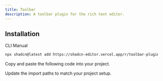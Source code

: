 ```yaml
---
title: Toolbar
description: A toolbar plugin for the rich text editor.
---
```


<ComponentPreview
  name="toolbar-demo"
  className="[&_.preview>[data-orientation=vertical]]:sm:max-w-[70%]"
  description="A toolbar plugin for the rich text editor."
/>

## Installation

<Tabs defaultValue="cli">

<TabsList>
  <TabsTrigger value="cli">CLI</TabsTrigger>
  <TabsTrigger value="manual">Manual</TabsTrigger>
</TabsList>

<TabsContent value="cli">

```bash
npx shadcn@latest add https://shadcn-editor.vercel.app/r/toolbar-plugin.json
```

</TabsContent>

<TabsContent value="manual">

<Steps>

<Step>Copy and paste the following code into your project.</Step>

<ComponentSource name="toolbar-plugin" />

<Step>Update the import paths to match your project setup.</Step>

</Steps>

</TabsContent>

</Tabs>
